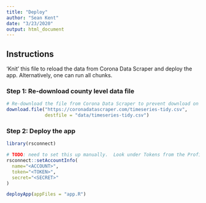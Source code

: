 ```yaml
---
title: "Deploy"
author: "Sean Kent"
date: "3/23/2020"
output: html_document
---
```


## Instructions

'Knit' this file to reload the data from Corona Data Scraper and deploy the app.  Alternatively, one can run all chunks.

### Step 1: Re-download county level data file

```r
# Re-download the file from Corona Data Scraper to prevent download on each Shiny session (time consuming)
download.file("https://coronadatascraper.com/timeseries-tidy.csv",
              destfile = "data/timeseries-tidy.csv")

```

### Step 2: Deploy the app

```r
library(rsconnect)

# TODO: need to set this up manually.  Look under Tokens from the Profile section
rsconnect::setAccountInfo(
  name="<ACCOUNT>",
  token="<TOKEN>",
  secret="<SECRET>"
)

deployApp(appFiles = "app.R")
```
 
 